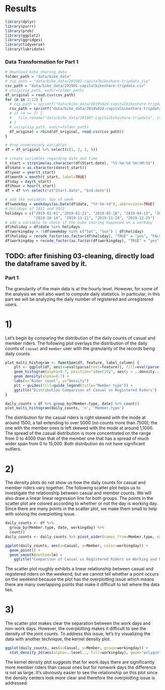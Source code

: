 # Results

```r
library(dplyr)
library(purrr)
library(prob)
library(ggplot2)
library(ggridges)
library(tidyverse)
library(lubridate)
```

### Data Transformation for Part 1

```r
# download bike sharing data
folder_path = "data/bike_data"
# zip_path = "data/bike_data/201901-capitalbikeshare-tripdata.zip"
csv_path = "data/bike_data/201901-capitalbikeshare-tripdata.csv"
# unzip(zip_path, exdir=folder_path)
df_original = read.csv(csv_path)
for (m in 2:12) {
  # zip_path = sprintf("data/bike_data/2019%02d-capitalbikeshare-tripdata.zip", m)
  csv_path = sprintf("data/bike_data/2019%02d-capitalbikeshare-tripdata.csv", m)
  # if (m == 7) {
  #   file.rename("data/bike_data/201907-capitalbikeshare-tripdata", csv_path)
  # }
  # unzip(zip_path, exdir=folder_path)
  df_original = rbind(df_original, read.csv(csv_path))
}
```

```r
# drop unnecessary variables
df = df_original %>% select(c(1, 2, 3, 9))

# create variables regarding date and time
t_start = strptime(as.character(df$Start.date), "%Y-%m-%d %H:%M:%S")
df$date = as.character(date(t_start))
df$year = year(t_start)
df$month = month(t_start, label=TRUE)
df$day = day(t_start)
df$hour = hour(t_start)
df = df %>% select(!c("Start.date", "End.date"))

# add the variable: day of week
df$weekday = weekdays(as.Date(df$date, "%Y-%m-%d"), abbreviate=TRUE)
# holidays of 2011 and 2012
holidays = c("2019-01-01","2019-01-21", "2019-02-18", "2019-04-13", "2019-05-27", "2019-07-04", "2019-09-02",
             "2019-10-14", "2019-11-11", "2019-11-28", "2019-12-25")
# add a variable to check if the bike sharing happened on a workday
df$holiday = df$date %in% holidays
df$workingday = !(df$weekday %in% c("Sat", "Sun") | df$holiday)
df$holiday = recode_factor(as.factor(df$holiday), "TRUE" = "yes", "FALSE" = "no")
df$workingday = recode_factor(as.factor(df$workingday), "TRUE" = "yes", "FALSE" = "no")
```

## TODO: after finishing 03-cleaning, directly load the dataframe saved by it.

### Part 1
The granularity of the main data is at the hourly level. However, for some of the analysis we will also want to compute daily statistics. In particular, in this part we will be analyzing the daily number of registered and unregistered users.

# 1)
Let's begin by comparing the distribution of the daily counts of casual and member riders. The following plot overlays the distribution of the daily counts of `casual` and `member` user with the granularity of the records being daily counts.
```r
plot_multi_histogram <- function(df, feature, label_column) {
    plt <- ggplot(df, aes(x=eval(parse(text=feature)), fill=eval(parse(text=label_column)))) +
    geom_histogram(alpha=0.7, position="identity", aes(y = ..density..), color="black", binwidth=500) +
    geom_density(alpha=0.7) +
    labs(x="Rider count", y="Density")
    plt + guides(fill=guide_legend(title="Member type")) +
    ggtitle("Distribution Comparison of Casual vs Registered Riders")
}

daily_counts = df %>% group_by(Member.type, date) %>% count()
plot_multi_histogram(daily_counts, 'n', 'Member.type')
```
The distribution for the casual riders is right skewed with the mode at around 1500, a tail extending to over 5000 (no counts more than 7500); the one with the member ones is left skewed with the mode at around 1,1000. The spread of the casual distribution is more concentrated on the range from 0 to 4000 than that of the member one that has a spread of much wider span from 0 to 15,000. Both distribution do not have significant outliers.

# 2)
The density plots do not show us how the daily counts for casual and member riders vary together. The following scatter plot helps us to investigate the relationship between casual and member counts. We will also draw a linear linear regression line for both groups. The points in the scatter plot are colored according to whether or not the day is working day. Since there are many points in the scatter plot, we make them small to help with solving the overplotting issue.

```r
daily_counts <- df %>% 
  group_by(Member.type, date, workingday) %>% 
  count()
daily_counts <- daily_counts %>% pivot_wider(names_from=Member.type, values_from=n)

ggplot(daily_counts, aes(x=Casual, y=Member, color=workingday)) +
  geom_point() +
  geom_smooth(method=lm) +
    ggtitle("Comparison of Casual vs Registered Riders on Working and Nonworking Days")
```
The scatter plot roughly exhibits a linear relationship between casual and registered riders on the weekend, but we cannot tell whether a point occurs on the weekend because the plot has the overplotting issue which means there are many overlapping points that make it difficult to tell where the data lies.

# 3)
The scatter plot makes clear the separation between the work days and non-work days. However, the overplotting makes it difficult to see the density of the joint counts. To address this issue, let's try visualizing the data with another technique, the kernel density plot.

```r
ggplot(daily_counts, aes(x=Casual, y=Member, group=workingday)) + 
  stat_density_2d(aes(alpha=..level.., fill=workingday), geom="polygon")
```
The kernel density plot suggests that for work days there are significantly more member riders than casual ones but for nonwork days the difference is not as large. It's obviously easier to see the relationship on this plot since the density centers look more clear and therefore the overplotting issue is addressed.